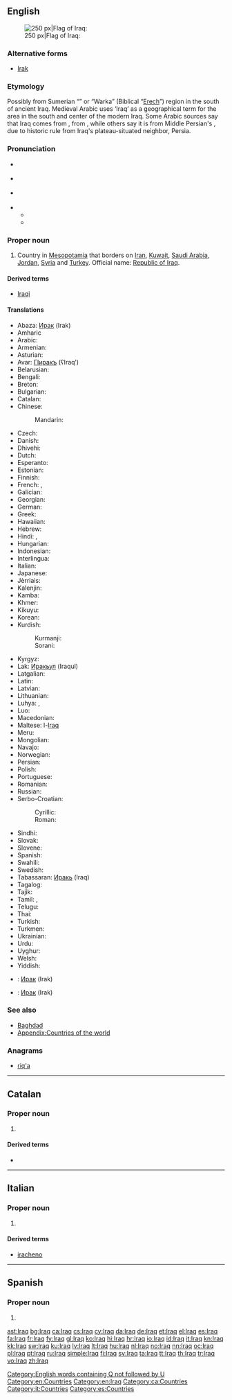 {{also|İraq}}
==English==
{{wikipedia}}
[[Image:Flag of Iraq.svg|thumb|right|250 px|Flag of Iraq: {{Arab|[[الله أكبر]]}}]]

===Alternative forms===
* [[Irak]]

===Etymology===
Possibly from Sumerian “{{w|Uruk}}” or “Warka” (Biblical “[[Erech]]”) region in the south of ancient Iraq. Medieval Arabic uses ‘Iraq’ as a geographical term for the area in the south and center of the modern Iraq. Some Arabic sources say that Iraq comes from {{term|عريق||deep-rooted|tr={{IPAchar|ʕaríːq}}|lang=ar|sc=Arab}}, from {{term|عرق||root|tr={{IPAchar|ʕirq}}|lang=ar|sc=Arab}}, while others say it is from Middle Persian's {{term|erāq||lowlands|lang=pal}}, due to historic rule from Iraq's plateau-situated neighbor, Persia.

===Pronunciation===
* {{a|UK}} {{IPA|/ɪˈɹɑːk/|/ɪˈɹak/}}
* {{a|AU}} {{IPA|/ɪˈɹak/}}
* {{a|US}} {{IPA|/ɪˈɹæk/|/ɪˈɹɑːk/|/aɪˈɹæk/}}
* {{audio|En-us-Iraq.ogg|Audio (US)}}
** {{rhymes|ɑːk}}
** {{rhymes|æk}}

===Proper noun===
{{en-proper noun}}

# Country in [[Mesopotamia]] that borders on [[Iran]], [[Kuwait]], [[Saudi Arabia]], [[Jordan]], [[Syria]] and [[Turkey]]. Official name: [[Republic of Iraq]].

====Derived terms====
* [[Iraqi]]

====Translations====
{{trans-top|country}}
* Abaza: [[Ирак]] (Irak)
* Amharic{{t-|am|ኢራቅ|tr=Irak}}
* Arabic: {{t-|ar|العراق|f|tr=al-ʿirāq}}
* Armenian: {{t-|hy|Իրաք|tr=Irak'}}
* Asturian: {{t+|ast|Iraq|m}}
* Avar: [[ГІиракъ]] (ʕIraqʼ)
* Belarusian: {{t-|be|Ірак|m|tr=Irak}}
* Bengali: {{t+|bn|ইরাক}}
* Breton: {{t-|br|Iraq}}
* Bulgarian: {{t+|bg|Ирак|m|tr=Irák}}
* Catalan: {{t+|ca|Iraq|m}}
* Chinese:
*: Mandarin: {{t-|cmn|伊拉克|tr=Yīlàkè|sc=Hani}}
* Czech: {{t+|cs|Irák|m}}
* Danish: {{t+|da|Irak}}
* Dhivehi: {{t-|dv|އިރާގް|tr=Irāg}}
* Dutch: {{t+|nl|Irak}}
* Esperanto: {{t-|eo|Irako}}
* Estonian: {{t+|et|Iraak}}
* Finnish: {{t+|fi|Irak}}
* French: {{t+|fr|Iraq|m}}, {{t+|fr|Irak|m}}
* Galician: {{t+|gl|Iraq|m}}
* Georgian: {{t-|ka|ერაყი|tr=eraqi}}
* German: {{t+|de|Irak|m}}
* Greek: {{t+|el|Ιράκ|tr=Irák|n}}
* Hawaiian: {{tø|haw|ʻIlaka}}
* Hebrew: {{t+|he|עיראק|tr=’irák}}
* Hindi: {{t-|hi|इराक़|tr=Irāq}}, {{t-|hi|इराक़|tr=Irāq}}
* Hungarian: {{t+|hu|Irak}}
* Indonesian: {{t-|id|Irak}}
* Interlingua: {{t-|ia|Iraq}}
* Italian: {{t+|it|Iraq|m}}
* Japanese: {{t-|ja|イラク|tr=Iraku}}
* Jèrriais: {{tø|roa-jer|Iraq|m}}
* Kalenjin: {{tø|kln|Irak}}
* Kamba: {{tø|kam|Iraki}}
* Khmer: {{t-|km|អ៊ីរ៉ាក់|tr=i rak|sc=Khmr}}
* Kikuyu: {{tø|ki|Irak}}
* Korean: {{t+|ko|이라크|tr=Irakeu|sc=Hang}}
* Kurdish:
*: Kurmanji: {{t+|kmr|Iraq}}
*: Sorani: {{tø|ckb|عێراق|tr=ʿÊraq}}
{{trans-mid}}
* Kyrgyz: {{t-|ky|Ирак|tr=Irak}}
* Lak: [[Иракьул]] (Iraqul)
* Latgalian: {{tø|ltg|Iraks|m}}
* Latin: {{t-|la|Iraquia|f}}
* Latvian: {{t+|lv|Irāka}}
* Lithuanian: {{t+|lt|Irakas}}
* Luhya: {{tø|luy|Irak}}, {{tø|luy|Irak}}
* Luo: {{tø|luo|Irak}}
* Macedonian: {{t+|mk|Ирак|m|tr=Írak}}
* Maltese: l-[[Iraq]]
* Meru: {{tø|mer|Iraki}}
* Mongolian: {{t+|mn|Ирак|tr=Irak|sc=Cyrl}}
* Navajo: {{tø|nv|Iiwááʼ}}
* Norwegian: {{t+|no|Irak}}
* Persian: {{t+|fa|عراق|tr=irāq}}
* Polish: {{t+|pl|Irak|m}}
* Portuguese: {{t+|pt|Iraque}}
* Romanian: {{t-|ro|Irak|n}}
* Russian: {{t+|ru|Ирак|m|tr=Irák}}
* Serbo-Croatian:
*: Cyrillic: {{t-|sh|Ирак|m}}
*: Roman: {{t-|sh|Irak|m}}
* Sindhi: {{t-|sd|عراق|tr=irāq}}
* Slovak: {{t-|sk|Irák}}
* Slovene: {{t-|sl|Irák|m}}
* Spanish: {{t+|es|Irak|m}}
* Swahili: {{t+|sw|Iraki}}
* Swedish: {{t+|sv|Irak}}
* Tabassaran: [[Иракь]] (Iraq)
* Tagalog: {{t-|tl|Irák}}
* Tajik: {{t-|tg|Ироқ|tr=Iroq}}
* Tamil: {{t-|ta|இராக்|tr=Irāk}}, {{t-|ta|ஈராக்|tr=Īrāk}}
* Telugu: {{t+|te|ఇరాక్}}
* Thai: {{t+|th|อิรัก|tr=ì-rák}}
* Turkish: {{t+|tr|Irak}}
* Turkmen: {{t-|tk|Yrak}}
* Ukrainian: {{t+|uk|Ірак|m|tr=Irák}}
* Urdu: {{t-|ur|عراق|tr=Irāq}}
* Uyghur: {{t-|ug|ئىراق}}
* Welsh: {{t-|cy|Irac}}
* Yiddish: {{t-|yi|איראַק|tr=Irák}}
{{trans-bottom}}

{{checktrans-top}}
* {{ttbc|atv}}: [[Ирак]] (Irak)
* {{ttbc|alt}}: [[Ирак]] (Irak)
{{trans-bottom}}

===See also===
* [[Baghdad]]
* [[Appendix:Countries of the world]]

===Anagrams===
* [[riq'a#English|riq'a]]

[[Category:English words containing Q not followed by U]]
[[Category:en:Countries]]
[[Category:en:Iraq]]

----

==Catalan==
{{wikipedia|lang=ca}}

===Proper noun===
{{ca-proper noun|m}}

# {{l|en|Iraq}}

====Derived terms====
* {{l|ca|iraquià}}

[[Category:ca:Countries]]

----

==Italian==
{{wikipedia|lang=it}}

===Proper noun===
{{it-proper noun|m}}

# {{l|en|Iraq}}

====Derived terms====
* [[iracheno]]

[[Category:it:Countries]]

----

==Spanish==

===Proper noun===
{{es-proper noun|m}}

# {{alternative spelling of|Irak|lang=es}}
<!--in the RAE spelling reform of 2010, Iraq is deprecated and the official spelling is Irak-->

[[Category:es:Countries]]

[[ast:Iraq]]
[[bg:Iraq]]
[[ca:Iraq]]
[[cs:Iraq]]
[[cy:Iraq]]
[[da:Iraq]]
[[de:Iraq]]
[[et:Iraq]]
[[el:Iraq]]
[[es:Iraq]]
[[fa:Iraq]]
[[fr:Iraq]]
[[fy:Iraq]]
[[gl:Iraq]]
[[ko:Iraq]]
[[hi:Iraq]]
[[hr:Iraq]]
[[io:Iraq]]
[[id:Iraq]]
[[it:Iraq]]
[[kn:Iraq]]
[[kk:Iraq]]
[[sw:Iraq]]
[[ku:Iraq]]
[[lv:Iraq]]
[[lt:Iraq]]
[[hu:Iraq]]
[[nl:Iraq]]
[[no:Iraq]]
[[nn:Iraq]]
[[oc:Iraq]]
[[pl:Iraq]]
[[pt:Iraq]]
[[ru:Iraq]]
[[simple:Iraq]]
[[fi:Iraq]]
[[sv:Iraq]]
[[ta:Iraq]]
[[tt:Iraq]]
[[th:Iraq]]
[[tr:Iraq]]
[[vo:Iraq]]
[[zh:Iraq]]